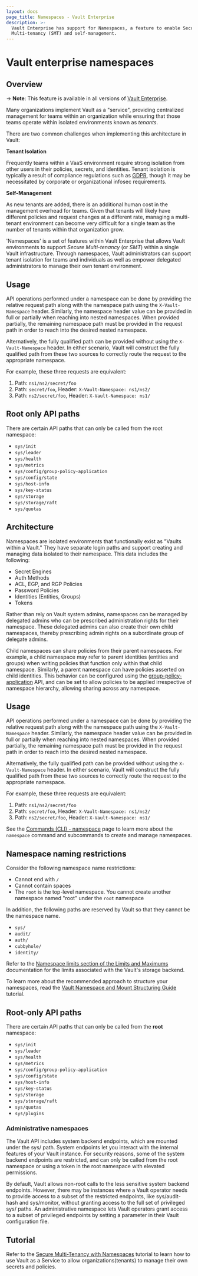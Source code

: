 ```yaml
---
layout: docs
page_title: Namespaces - Vault Enterprise
description: >-
  Vault Enterprise has support for Namespaces, a feature to enable Secure
  Multi-tenancy (SMT) and self-management.
---
```


# Vault enterprise namespaces

## Overview

-> **Note**: This feature is available in all versions of [Vault Enterprise](https://www.hashicorp.com/products/vault/).

Many organizations implement Vault as a "service", providing centralized
management for teams within an organization while ensuring that those teams
operate within isolated environments known as _tenants_.

There are two common challenges when implementing this architecture in Vault:

**Tenant Isolation**

Frequently teams within a VaaS environment require strong isolation from other
users in their policies, secrets, and identities. Tenant isolation is typically a
result of compliance regulations such as [GDPR](https://gdpr.eu/), though it may
be necessitated by corporate or organizational infosec requirements.

**Self-Management**

As new tenants are added, there is an additional human cost in the management
overhead for teams. Given that tenants will likely have different policies and
request changes at a different rate, managing a multi-tenant environment can
become very difficult for a single team as the number of tenants within that
organization grow.

'Namespaces' is a set of features within Vault Enterprise that allows Vault
environments to support _Secure Multi-tenancy_ (or _SMT_) within a single Vault
infrastructure. Through namespaces, Vault administrators can support tenant isolation
for teams and individuals as well as empower delegated administrators to manage their
own tenant environment.

## Usage

API operations performed under a namespace can be done by providing the relative
request path along with the namespace path using the `X-Vault-Namespace` header.
Similarly, the namespace header value can be provided in full or partially when
reaching into nested namespaces. When provided partially, the remaining
namespace path must be provided in the request path in order to reach into the
desired nested namespace.

Alternatively, the fully qualified path can be provided without using the
`X-Vault-Namespace` header. In either scenario, Vault will construct the fully
qualified path from these two sources to correctly route the request to the
appropriate namespace.

For example, these three requests are equivalent:

1. Path: `ns1/ns2/secret/foo`
2. Path: `secret/foo`, Header: `X-Vault-Namespace: ns1/ns2/`
3. Path: `ns2/secret/foo`, Header: `X-Vault-Namespace: ns1/`

## Root only API paths

There are certain API paths that can only be called from the root namespace:

- `sys/init`
- `sys/leader`
- `sys/health`
- `sys/metrics`
- `sys/config/group-policy-application`
- `sys/config/state`
- `sys/host-info`
- `sys/key-status`
- `sys/storage`
- `sys/storage/raft`
- `sys/quotas`

## Architecture

Namespaces are isolated environments that functionally exist as "Vaults within a Vault."
They have separate login paths and support creating and managing data isolated to their
namespace. This data includes the following:

- Secret Engines
- Auth Methods
- ACL, EGP, and RGP Policies
- Password Policies
- Identities (Entities, Groups)
- Tokens

Rather than rely on Vault system admins, namespaces can be managed by delegated admins who
can be prescribed administration rights for their namespace. These delegated admins can also
create their own child namespaces, thereby prescribing admin rights on a subordinate group
of delegate admins.

Child namespaces can share policies from their parent namespaces. For example, a child namespace
may refer to parent identities (entities and groups) when writing policies that function only
within that child namespace. Similarly, a parent namespace can have policies asserted on child
identities. This behavior can be configured using the [group-policy-application](/vault/api-docs/system/config-group-policy-application) API, and
can be set to allow policies to be applied irrespective of namespace hierarchy, allowing sharing
across any namespace.

## Usage

API operations performed under a namespace can be done by providing the relative
request path along with the namespace path using the `X-Vault-Namespace` header.
Similarly, the namespace header value can be provided in full or partially when
reaching into nested namespaces. When provided partially, the remaining
namespace path must be provided in the request path in order to reach into the
desired nested namespace.

Alternatively, the fully qualified path can be provided without using the
`X-Vault-Namespace` header. In either scenario, Vault will construct the fully
qualified path from these two sources to correctly route the request to the
appropriate namespace.

For example, these three requests are equivalent:

1. Path: `ns1/ns2/secret/foo`
2. Path: `secret/foo`, Header: `X-Vault-Namespace: ns1/ns2/`
3. Path: `ns2/secret/foo`, Header: `X-Vault-Namespace: ns1/`

<Tip>

See the [Commands (CLI) - namespace](/vault/docs/commands/namespace) page to
learn more about the `namespace` command and subcommands to create and manage
namespaces.

</Tip>

## Namespace naming restrictions

Consider the following namespace name restrictions:

- Cannot end with `/`
- Cannot contain spaces
- The `root` is the top-level namespace. You cannot create another namespace
  named "root" under the `root` namespace

In addition, the following paths are reserved by Vault so that they cannot be
the namespace name.

- `sys/`
- `audit/`
- `auth/`
- `cubbyhole/`
- `identity/`

<Tip>

Refer to the [Namespace limits section of the Limits and
Maximums](/vault/docs/internals/limits#namespace-limits) documentation for the
limits associated with the Vault's storage backend.

To learn more about the recommended approach to structure your namespaces, read
the [Vault Namespace and Mount Structuring
Guide](/vault/tutorials/enterprise/namespace-structure) tutorial.

</Tip>


## Root-only API paths

There are certain API paths that can only be called from the **root** namespace:

- `sys/init`
- `sys/leader`
- `sys/health`
- `sys/metrics`
- `sys/config/group-policy-application`
- `sys/config/state`
- `sys/host-info`
- `sys/key-status`
- `sys/storage`
- `sys/storage/raft`
- `sys/quotas`
- `sys/plugins`

### Administrative namespaces

The Vault API includes system backend endpoints, which are mounted under the sys/ path.
System endpoints let you interact with the internal features of your Vault instance.
For security reasons, some of the system backend endpoints are restricted, and can only be called
from the root namespace or using a token in the root namespace with elevated permissions.

By default, Vault allows non-root calls to the less sensitive system backend endpoints.
However, there may be instances where a Vault operator needs to provide access to a subset
of the restricted endpoints, like sys/audit-hash and sys/monitor, without granting access
to the full set of privileged sys/ paths. An administrative namespace lets Vault operators grant
access to a subset of privileged endpoints by setting a parameter in their Vault configuration file.

## Tutorial

Refer to the [Secure Multi-Tenancy with Namespaces](/vault/tutorials/enterprise/namespaces)
tutorial to learn how to use Vault as a Service to allow organizations(tenants) to manage their own secrets and policies.
